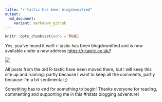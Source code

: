 ```yaml
---
title: "r-tastic has been blogdownified"
output: 
  md_document:
    variant: markdown_github
---
```


```r
knitr::opts_chunk$set(echo = TRUE)
```

Yes, you've heard it well: r-tastic has been blogdownified and is now available under a new address [https://r-tastic.co.uk/](https://r-tastic.co.uk/)!

![](https://media.giphy.com/media/l0HlGTJmgaz2nVdHW/giphy.gif)


All posts from the old R-tastic have been moved there, but I will keep this site up and running: partly because I want to keep all the comments, partly because I'm a bit sentimental ;)

Something has to end for something to begin! Thanks everyone for reading, commenting and supporting me in this #rstats blogging adventure!